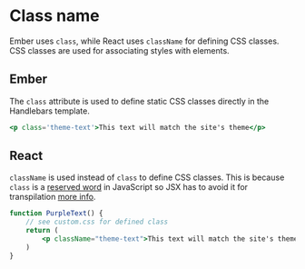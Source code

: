 # Class name

Ember uses `class`, while React uses `className` for defining CSS classes. CSS classes are used for associating styles with elements.

## Ember 

The `class` attribute is used to define static CSS classes directly in the Handlebars template.

```hbs
<p class='theme-text'>This text will match the site's theme</p>
```

## React

`className` is used instead of `class` to define CSS classes. This is because `class` is a [reserved word](https://developer.mozilla.org/en-US/docs/Web/JavaScript/Reference/Lexical_grammar#reserved_words) in JavaScript so JSX has to avoid it for transpilation [more info](https://github.com/facebook/react/issues/13525#issuecomment-417818906). 


```jsx live
function PurpleText() {
	// see custom.css for defined class
	return (
		<p className="theme-text">This text will match the site's theme</p>
	)
}
```
